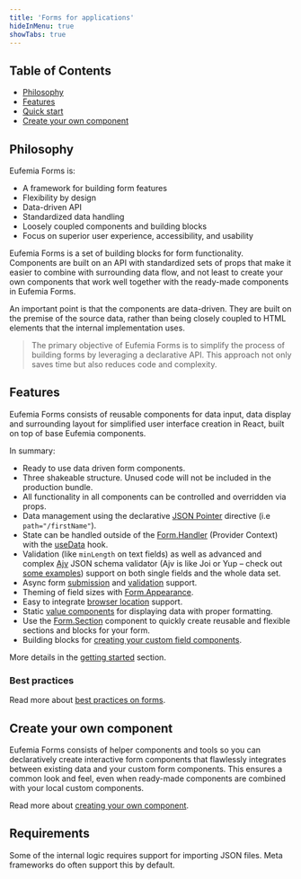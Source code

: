 ```yaml
---
title: 'Forms for applications'
hideInMenu: true
showTabs: true
---
```



## Table of Contents

- [Philosophy](#philosophy)
- [Features](#features)
- [Quick start](#quick-start)
- [Create your own component](#create-your-own-component)

## Philosophy

Eufemia Forms is:

- A framework for building form features
- Flexibility by design
- Data-driven API
- Standardized data handling
- Loosely coupled components and building blocks
- Focus on superior user experience, accessibility, and usability

Eufemia Forms is a set of building blocks for form functionality. Components are built on an API with standardized sets of props that make it easier to combine with surrounding data flow, and not least to create your own components that work well together with the ready-made components in Eufemia Forms.

An important point is that the components are data-driven. They are built on the premise of the source data, rather than being closely coupled to HTML elements that the internal implementation uses.

> The primary objective of Eufemia Forms is to simplify the process of building forms by leveraging a declarative API. This approach not only saves time but also reduces code and complexity.

## Features

Eufemia Forms consists of reusable components for data input, data display and surrounding layout for simplified user interface creation in React, built on top of base Eufemia components.

In summary:

- Ready to use data driven form components.
- Three shakeable structure. Unused code will not be included in the production bundle.
- All functionality in all components can be controlled and overridden via props.
- Data management using the declarative [JSON Pointer](/uilib/extensions/forms/getting-started/#what-is-a-json-pointer) directive (i.e `path="/firstName"`).
- State can be handled outside of the [Form.Handler](/uilib/extensions/forms/Form/Handler) (Provider Context) with the [useData](/uilib/extensions/forms/Form/useData) hook.
- Validation (like `minLength` on text fields) as well as advanced and complex [Ajv](https://ajv.js.org/) JSON schema validator (Ajv is like Joi or Yup – check out [some examples](/uilib/extensions/forms/#schema-validation)) support on both single fields and the whole data set.
- Async form [submission](/uilib/extensions/forms/getting-started/#async-form-behavior) and [validation](/uilib/extensions/forms/getting-started/#async-validation) support.
- Theming of field sizes with [Form.Appearance](/uilib/extensions/forms/Form/Appearance/).
- Easy to integrate [browser location](/uilib/extensions/forms/Wizard/location-hooks/) support.
- Static [value components](/uilib/extensions/forms/Value/) for displaying data with proper formatting.
- Use the [Form.Section](/uilib/extensions/forms/Form/Section/) component to quickly create reusable and flexible sections and blocks for your form.
- Building blocks for [creating your custom field components](/uilib/extensions/forms/create-component).

<QuickStart />

More details in the [getting started](/uilib/extensions/forms/getting-started/) section.

### Best practices

Read more about [best practices on forms](/uilib/extensions/forms/best-practices-on-forms/).

## Create your own component

Eufemia Forms consists of helper components and tools so you can declaratively create interactive form components that flawlessly integrates between existing data and your custom form components. This ensures a common look and feel, even when ready-made components are combined with your local custom components.

Read more about [creating your own component](/uilib/extensions/forms/create-component).

## Requirements

Some of the internal logic requires support for importing JSON files. Meta frameworks do often support this by default.
